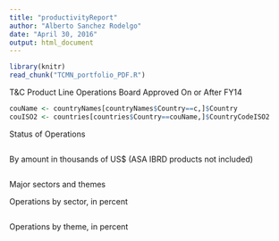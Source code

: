 ```yaml
---
title: "productivityReport"
author: "Alberto Sanchez Rodelgo"
date: "April 30, 2016"
output: html_document
---
```


```r
library(knitr)
read_chunk("TCMN_portfolio_PDF.R")
```

T&C Product Line Operations Board Approved On or After FY14

```r
couName <- countryNames[countryNames$Country==c,]$Country
couISO2 <- countries[countries$Country==couName,]$CountryCodeISO2
```

Status of Operations
```r
```      

By amount in thousands of US$ (ASA IBRD products not included)
```r
```

Major sectors and themes

Operations by sector, in percent
```r
```      

Operations by theme, in percent
```r
```            
